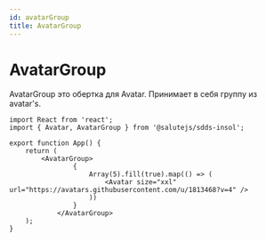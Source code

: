 ```yaml
---
id: avatarGroup
title: AvatarGroup
---
```



# AvatarGroup
<Description name="AvatarGroup" />
<PropsTable name="AvatarGroup" exclude={['css']} />

AvatarGroup это обертка для Avatar. Принимает в себя группу из avatar's.

```tsx live
import React from 'react';
import { Avatar, AvatarGroup } from '@salutejs/sdds-insol';

export function App() {
    return (
        <AvatarGroup>
                {
                    Array(5).fill(true).map(() => (
                        <Avatar size="xxl" url="https://avatars.githubusercontent.com/u/1813468?v=4" />
                    ))
                }
            </AvatarGroup>
    );
}
```
